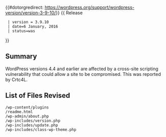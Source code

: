 {{#dotorgredirect: https://wordpress.org/support/wordpress-version/version-3-9-10/}}
{{Languages|
{{en|Version 3.9.10}}
{{ja|Version 3.9.10}}
}}
{{ Release
  | version = 3.9.10
  | date=6 January, 2016
  | status=was
}}

== Summary ==

WordPress versions 4.4 and earlier are affected by a cross-site scripting vulnerability that could allow a site to be compromised. This was reported by Crtc4L.


== List of Files Revised ==
<pre>
/wp-content/plugins
/readme.html
/wp-admin/about.php
/wp-includes/version.php
/wp-includes/update.php
/wp-includes/class-wp-theme.php
</pre>